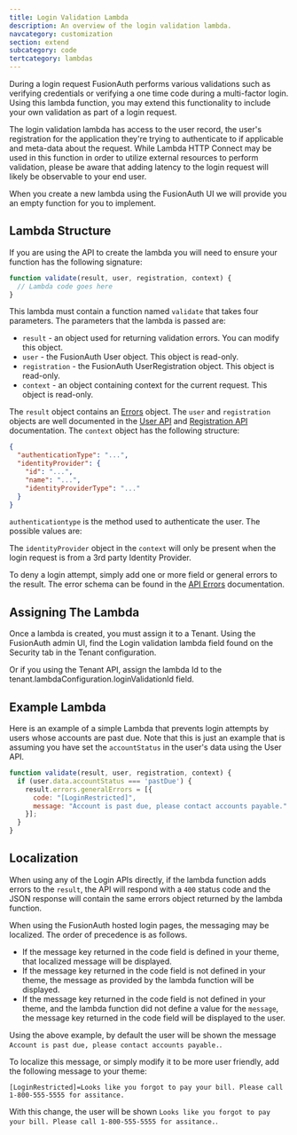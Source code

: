 ```yaml
---
title: Login Validation Lambda
description: An overview of the login validation lambda.
navcategory: customization
section: extend
subcategory: code
tertcategory: lambdas
---
```


During a login request FusionAuth performs various validations such as verifying credentials or verifying a one time code during a multi-factor login. Using this lambda function, you may extend this functionality to include your own validation as part of a login request.

The login validation lambda has access to the user record, the user's registration for the application they're trying to authenticate to if applicable and meta-data about the request. While Lambda HTTP Connect may be used in this function in order to utilize external resources to perform validation, please be aware that adding latency to the login request will likely be observable to your end user.

When you create a new lambda using the FusionAuth UI we will provide you an empty function for you to implement.

## Lambda Structure

If you are using the API to create the lambda you will need to ensure your function has the following signature:

```javascript
function validate(result, user, registration, context) {
  // Lambda code goes here
}
```

This lambda must contain a function named `validate` that takes four parameters. The parameters that the lambda is passed are:

* `result` - an object used for returning validation errors. You can modify this object.
* `user` - the FusionAuth User object. This object is read-only.
* `registration` - the FusionAuth UserRegistration object. This object is read-only.
* `context` - an object containing context for the current request. This object is read-only.

The `result` object contains an [Errors](/docs/apis/errors) object. The `user` and `registration` objects are well documented in the [User API](/docs/apis/users) and [Registration API](/docs/apis/registrations) documentation. The `context` object has the following structure:

```json
{
  "authenticationType": "...",
  "identityProvider": {
    "id": "...",
    "name": "...",
    "identityProviderType": "..."
  }
}
```

`authenticationtype` is the method used to authenticate the user. The possible values are:

<AuthenticationTypeValues showSince="1.53.0" />

The `identityProvider` object in the `context` will only be present when the login request is from a 3rd party Identity Provider.

To deny a login attempt, simply add one or more field or general errors to the result. The error schema can be found in the [API Errors](/docs/apis/errors) documentation.

## Assigning The Lambda

Once a lambda is created, you must assign it to a Tenant. Using the FusionAuth admin UI, find the <InlineField>Login validation lambda</InlineField> field found on the <Breadcrumb>Security</Breadcrumb> tab in the Tenant configuration.

Or if you using the Tenant API, assign the lambda Id to the <InlineField>tenant.lambdaConfiguration.loginValidationId</InlineField> field.

## Example Lambda

Here is an example of a simple Lambda that prevents login attempts by users whose accounts are past due. Note that this is just an example that is assuming you have set the `accountStatus` in the user's data using the User API.

```javascript
function validate(result, user, registration, context) {
  if (user.data.accountStatus === 'pastDue') {
    result.errors.generalErrors = [{
      code: "[LoginRestricted]",
      message: "Account is past due, please contact accounts payable."
    }];
  }
}
```

## Localization

When using any of the Login APIs directly, if the lambda function adds errors to the `result`, the API will respond with a `400` status code and the JSON response will contain the same errors object returned by the lambda function.

When using the FusionAuth hosted login pages, the messaging may be localized. The order of precedence is as follows.

* If the message key returned in the <InlineField>code</InlineField> field is defined in your theme, that localized message will be displayed.
* If the message key returned in the <InlineField>code</InlineField> field is not defined in your theme, the message as provided by the lambda function will be displayed.
* If the message key returned in the <InlineField>code</InlineField> field is not defined in your theme, and the lambda function did not define a value for the `message`, the message key returned in the <InlineField>code</InlineField> field will be displayed to the user.

Using the above example, by default the user will be shown the message `Account is past due, please contact accounts payable.`.

To localize this message, or simply modify it to be more user friendly, add the following message to your theme:

```
[LoginRestricted]=Looks like you forgot to pay your bill. Please call 1-800-555-5555 for assitance.
```

With this change, the user will be shown  `Looks like you forgot to pay your bill. Please call 1-800-555-5555 for assitance.`.
